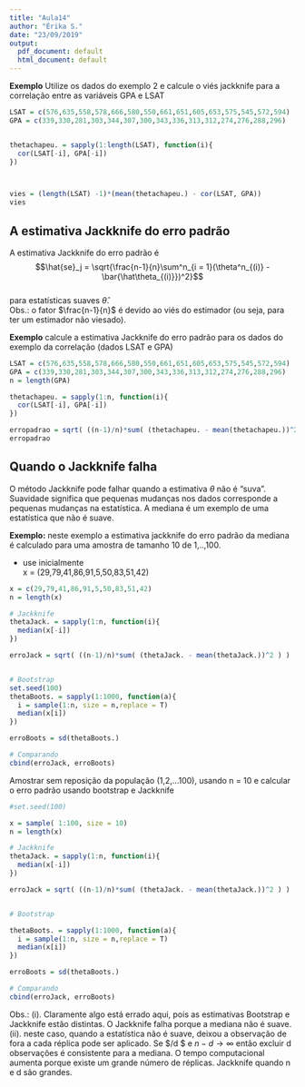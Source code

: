```yaml
---
title: "Aula14"
author: "Érika S."
date: "23/09/2019"
output:
  pdf_document: default
  html_document: default
---
```


**Exemplo** Utilize os dados do exemplo 2 e calcule o viés jackknife para a correlação entre as variáveis GPA e LSAT

```r
LSAT = c(576,635,558,578,666,580,550,661,651,605,653,575,545,572,594)  
GPA = c(339,330,281,303,344,307,300,343,336,313,312,274,276,288,296)


thetachapeu. = sapply(1:length(LSAT), function(i){
  cor(LSAT[-i], GPA[-i])
})



vies = (length(LSAT) -1)*(mean(thetachapeu.) - cor(LSAT, GPA))
vies
```

## A estimativa Jackknife do erro padrão

A estimativa Jackknife do erro padrão é   
$$\hat{se}_j = \sqrt{\frac{n-1}{n}\sum^n_{i = 1}(\theta^n_{(i)} - \bar{\hat\theta_{(i)}})^2}$$  
para estatísticas suaves $\hat\theta$.  
Obs.: o fator $\frac{n-1}{n}$ é devido ao viés do estimador (ou seja, para ter um estimador não viesado).  

**Exemplo** calcule a estimativa Jackknife do erro padrão para os dados do exemplo da correlação (dados LSAT e GPA)  

```r
LSAT = c(576,635,558,578,666,580,550,661,651,605,653,575,545,572,594)  
GPA = c(339,330,281,303,344,307,300,343,336,313,312,274,276,288,296)
n = length(GPA)

thetachapeu. = sapply(1:n, function(i){
  cor(LSAT[-i], GPA[-i])
})

erropadrao = sqrt( ((n-1)/n)*sum( (thetachapeu. - mean(thetachapeu.))^2 ))
erropadrao
```

## Quando o Jackknife falha

O método Jackknife pode falhar quando a estimativa $\theta$ não é "suva". Suavidade significa que pequenas mudanças nos dados corresponde a pequenas mudanças na estatística. A mediana é um exemplo de uma estatística que não é suave.  

**Exemplo:** neste exemplo a estimativa jackknife do erro padrão da mediana é calculado para uma amostra de tamanho 10 de 1,..,100.  

- use inicialmente  
x = (29,79,41,86,91,5,50,83,51,42)

```r
x = c(29,79,41,86,91,5,50,83,51,42)
n = length(x)

# Jackknife
thetaJack. = sapply(1:n, function(i){
  median(x[-i])
})

erroJack = sqrt( ((n-1)/n)*sum( (thetaJack. - mean(thetaJack.))^2 ) )


# Bootstrap
set.seed(100)
thetaBoots. = sapply(1:1000, function(a){
  i = sample(1:n, size = n,replace = T)
  median(x[i])
})

erroBoots = sd(thetaBoots.)

# Comparando
cbind(erroJack, erroBoots)

```

Amostrar sem reposição da população (1,2,...100), usando n = 10 e calcular o erro padrão usando bootstrap e Jackknife

```r
#set.seed(100)

x = sample( 1:100, size = 10)
n = length(x)

# Jackknife
thetaJack. = sapply(1:n, function(i){
  median(x[-i])
})

erroJack = sqrt( ((n-1)/n)*sum( (thetaJack. - mean(thetaJack.))^2 ) )


# Bootstrap

thetaBoots. = sapply(1:1000, function(a){
  i = sample(1:n, size = n,replace = T)
  median(x[i])
})

erroBoots = sd(thetaBoots.)

# Comparando
cbind(erroJack, erroBoots)
```

Obs.: 
(i). Claramente algo está errado aqui, pois as estimativas Bootstrap e Jackknife estão distintas. O Jackknife falha porque a mediana não é suave.  
(ii). neste caso, quando a estatística não é suave, deixou a observação de fora a cada réplica pode ser aplicado. Se $\sqrt{n}/d \rightarrow 0 $ e $n-d \rightarrow \infty$ então excluir d observações é consistente para a mediana. O tempo computacional aumenta porque existe um grande número de réplicas. Jackknife quando n e d são grandes. 